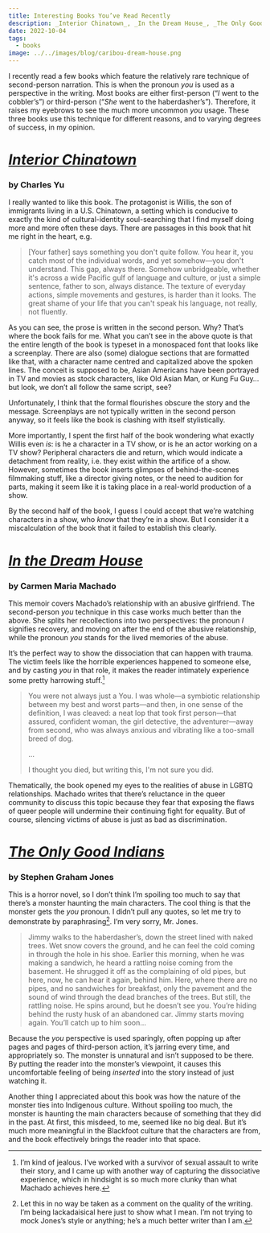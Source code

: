 ```yaml
---
title: Interesting Books You’ve Read Recently
description: _Interior Chinatown_, _In the Dream House_, _The Only Good Indians_
date: 2022-10-04
tags:
  - books
image: ../../images/blog/caribou-dream-house.png
---
```


I recently read a few books which feature the relatively rare technique of second-person narration. This is when the pronoun _you_ is used as a perspective in the writing. Most books are either first-person (“_I_ went to the cobbler’s”) or third-person (“_She_ went to the haberdasher’s”). Therefore, it raises my eyebrows to see the much more uncommon _you_ usage. These three books use this technique for different reasons, and to varying degrees of success, in my opinion.

# [_Interior Chinatown_](https://app.thestorygraph.com/books/9ff7b20b-07f7-4d3d-a4f7-7ca29900e7d3)
### by Charles Yu

<BlogImage src={chinatown} alt="Interior Chinatown" />

I really wanted to like this book. The protagonist is Willis, the son of immigrants living in a U.S. Chinatown, a setting which is conducive to exactly the kind of cultural-identity soul-searching that I find myself doing more and more often these days. There are passages in this book that hit me right in the heart, e.g.

> [Your father] says something you don't quite follow. You hear it, you catch most of the individual words, and yet somehow—you don't understand. This gap, always there. Somehow unbridgeable, whether it's across a wide Pacific gulf of language and culture, or just a simple sentence, father to son, always distance. The texture of everyday actions, simple movements and gestures, is harder than it looks. The great shame of your life that you can't speak his language, not really, not fluently.

As you can see, the prose is written in the second person. Why? That’s where the book fails for me. What you can’t see in the above quote is that the entire length of the book is typeset in a monospaced font that looks like a screenplay. There are also (some) dialogue sections that are formatted like that, with a character name centred and capitalized above the spoken lines. The conceit is supposed to be, Asian Americans have been portrayed in TV and movies as stock characters, like Old Asian Man, or Kung Fu Guy… but look, we don’t all follow the same script, see?

Unfortunately, I think that the formal flourishes obscure the story and the message. Screenplays are not typically written in the second person anyway, so it feels like the book is clashing with itself stylistically.

More importantly, I spent the first half of the book wondering what exactly Willis even _is_: is he a character in a TV show, or is he an actor working on a TV show? Peripheral characters die and return, which would indicate a detachment from reality, i.e. they exist within the artifice of a show. However, sometimes the book inserts glimpses of behind-the-scenes filmmaking stuff, like a director giving notes, or the need to audition for parts, making it seem like it is taking place in a real-world production of a show.

By the second half of the book, I guess I could accept that we’re watching characters in a show, who _know_ that they’re in a show. But I consider it a miscalculation of the book that it failed to establish this clearly.

# [_In the Dream House_](https://app.thestorygraph.com/books/2048effe-bd2c-4766-9abe-23e80576667b)
### by Carmen Maria Machado

<BlogImage src={dreamhouse} alt="In the Dream House" />

This memoir covers Machado’s relationship with an abusive girlfriend. The second-person _you_ technique in this case works much better than the above. She splits her recollections into two perspectives: the pronoun _I_ signifies recovery, and moving on after the end of the abusive relationship, while the pronoun _you_ stands for the lived memories of the abuse.

It’s the perfect way to show the dissociation that can happen with trauma. The victim feels like the horrible experiences happened to someone else, and by casting _you_ in that role, it makes the reader intimately experience some pretty harrowing stuff.[^1]

> You were not always just a You. I was whole—a symbiotic relationship between my best and worst parts—and then, in one sense of the definition, I was cleaved: a neat lop that took first person—that assured, confident woman, the girl detective, the adventurer—away from second, who was always anxious and vibrating like a too-small breed of dog.
> 
> …
> 
> I thought you died, but writing this, I'm not sure you did.

Thematically, the book opened my eyes to the realities of abuse in LGBTQ relationships. Machado writes that there’s reluctance in the queer community to discuss this topic because they fear that exposing the flaws of queer people will undermine their continuing fight for equality. But of course, silencing victims of abuse is just as bad as discrimination.

# [_The Only Good Indians_](https://app.thestorygraph.com/books/79437676-42a1-4936-86ac-b885a7f33ac9)
### by Stephen Graham Jones

<BlogImage src={indians} alt="The Only Good Indians" />

This is a horror novel, so I don’t think I’m spoiling too much to say that there’s a monster haunting the main characters. The cool thing is that the monster gets the _you_ pronoun. I didn’t pull any quotes, so let me try to demonstrate by paraphrasing[^2]. I’m very sorry, Mr. Jones.

> Jimmy walks to the haberdasher’s, down the street lined with naked trees. Wet snow covers the ground, and he can feel the cold coming in through the hole in his shoe. Earlier this morning, when he was making a sandwich, he heard a rattling noise coming from the basement. He shrugged it off as the complaining of old pipes, but here, now, he can hear it again, behind him. Here, where there are no pipes, and no sandwiches for breakfast, only the pavement and the sound of wind through the dead branches of the trees. But still, the rattling noise. He spins around, but he doesn’t see you. You’re hiding behind the rusty husk of an abandoned car. Jimmy starts moving again. You’ll catch up to him soon…

Because the _you_ perspective is used sparingly, often popping up after pages and pages of third-person action, it’s jarring every time, and appropriately so. The monster is unnatural and isn’t supposed to be there. By putting the reader into the monster’s viewpoint, it causes this uncomfortable feeling of being _inserted_ into the story instead of just watching it.

Another thing I appreciated about this book was how the nature of the monster ties into Indigenous culture. Without spoiling too much, the monster is haunting the main characters because of something that they did in the past. At first, this misdeed, to me, seemed like no big deal. But it’s much more meaningful in the Blackfoot culture that the characters are from, and the book effectively brings the reader into that space.

[^1]:	I’m kind of jealous. I’ve worked with a survivor of sexual assault to write their story, and I came up with another way of capturing the dissociative experience, which in hindsight is so much more clunky than what Machado achieves here.

[^2]:	Let this in no way be taken as a comment on the quality of the writing. I’m being lackadaisical here just to show what I mean. I’m not trying to mock Jones’s style or anything; he’s a much better writer than I am.